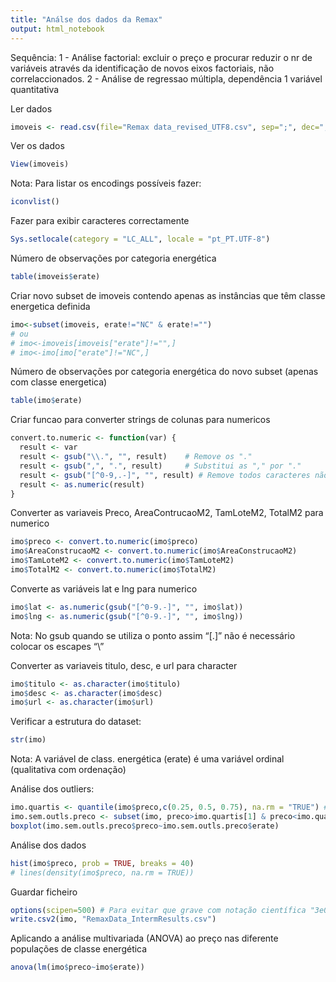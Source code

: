 ```yaml
---
title: "Análse dos dados da Remax"
output: html_notebook
---
```


Sequência:
1 - Análise factorial: excluir o preço e procurar reduzir o nr de variáveis através da identificação de novos eixos factoriais, não correlaccionados.
2 - Análise de regressao múltipla, dependência 1 variável quantitativa



Ler dados
```r
imoveis <- read.csv(file="Remax data_revised_UTF8.csv", sep=";", dec=",", strip.white = TRUE)
```

Ver os dados
```r
View(imoveis)
```


Nota: Para listar os encodings possíveis fazer:
```r
iconvlist()
```


Fazer para exibir caracteres correctamente
```r
Sys.setlocale(category = "LC_ALL", locale = "pt_PT.UTF-8") 
```

Número de observações por categoria energética
```r
table(imoveis$erate)
```

Criar novo subset de imoveis contendo apenas as instâncias que têm classe energetica definida
```r
imo<-subset(imoveis, erate!="NC" & erate!="")
# ou
# imo<-imoveis[imoveis["erate"]!="",]
# imo<-imo[imo["erate"]!="NC",]
```

Número de observações por categoria energética do novo subset (apenas com classe energetica)
```r
table(imo$erate)
```

Criar funcao para converter strings de colunas para numericos
```r
convert.to.numeric <- function(var) {
  result <- var
  result <- gsub("\\.", "", result)    # Remove os "."
  result <- gsub(",", ".", result)     # Substitui as "," por "."
  result <- gsub("[^0-9,.-]", "", result) # Remove todos caracteres não numericos excluindo ainda ","  "." e "-"
  result <- as.numeric(result)
}
```


Converter as variaveis Preco, AreaContrucaoM2, TamLoteM2, TotalM2 para numerico
```r
imo$preco <- convert.to.numeric(imo$preco)
imo$AreaConstrucaoM2 <- convert.to.numeric(imo$AreaConstrucaoM2)
imo$TamLoteM2 <- convert.to.numeric(imo$TamLoteM2)
imo$TotalM2 <- convert.to.numeric(imo$TotalM2)
```

Converte as variáveis lat e lng para numerico
```r
imo$lat <- as.numeric(gsub("[^0-9.-]", "", imo$lat))
imo$lng <- as.numeric(gsub("[^0-9.-]", "", imo$lng))
```

Nota: No gsub quando se utiliza o ponto assim "[.]" não é necessário colocar os escapes "\\"

Converter as variaveis titulo, desc, e url para character
```r
imo$titulo <- as.character(imo$titulo)
imo$desc <- as.character(imo$desc)
imo$url <- as.character(imo$url)
```


Verificar a estrutura do dataset:
```r
str(imo)
```

Nota: A variável de class. energética (erate) é uma variável ordinal (qualitativa com ordenação)

Análise dos outliers:
```r
imo.quartis <- quantile(imo$preco,c(0.25, 0.5, 0.75), na.rm = "TRUE") #[1] <- 1º quartil [3] <- 3º quartil
imo.sem.outls.preco <- subset(imo, preco>imo.quartis[1] & preco<imo.quartis[3])
boxplot(imo.sem.outls.preco$preco~imo.sem.outls.preco$erate)
```


Análise dos dados
```r
hist(imo$preco, prob = TRUE, breaks = 40)
# lines(density(imo$preco, na.rm = TRUE))
```


Guardar ficheiro
```r
options(scipen=500) # Para evitar que grave com notação científica "3e06"
write.csv2(imo, "RemaxData_IntermResults.csv")
```


Aplicando a análise multivariada (ANOVA) ao preço nas diferente populações de classe energética
```r
anova(lm(imo$preco~imo$erate))
```


